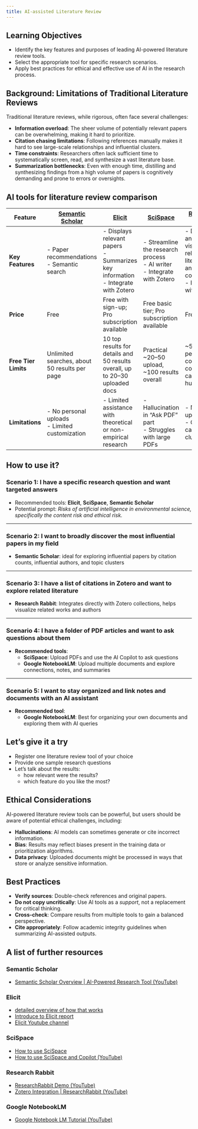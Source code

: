 ```yaml
---
title: AI-assisted Literature Review
---
```


:::{.callout-tip}
## Learning Objectives

- Identify the key features and purposes of leading AI-powered literature review tools.
- Select the appropriate tool for specific research scenarios.
- Apply best practices for ethical and effective use of AI in the research process.
:::

## Background: Limitations of Traditional Literature Reviews

Traditional literature reviews, while rigorous, often face several challenges:

- **Information overload**: The sheer volume of potentially relevant papers can be overwhelming, making it hard to prioritize.  
- **Citation chasing limitations**: Following references manually makes it hard to see large-scale relationships and influential clusters.  
- **Time constraints**: Researchers often lack sufficient time to systematically screen, read, and synthesize a vast literature base.  
- **Summarization bottlenecks**: Even with enough time, distilling and synthesizing findings from a high volume of papers is cognitively demanding and prone to errors or oversights.


## AI tools for literature review comparison
::: {.table-sm style="font-size: 0.75em;"}

| **Feature** | **[Semantic Scholar](https://www.semanticscholar.org/)** | **[Elicit](https://elicit.com/)** | **[SciSpace](https://typeset.io/)** | **[Research Rabbit](https://www.researchrabbit.ai/)** | **[Google NotebookLM](https://notebooklm.google/)** |
|------------|--------------|----------------|--------------|-----------------|---------------|
| **Key Features** | - Paper recommendations  <br> - Semantic search | - Displays relevant papers  <br> - Summarizes key information <br> - Integrate with Zotero| - Streamline the research process  <br> - AI writer <br> - Integrate with Zotero| - Discovers and visualizes relevant literature and author connections <br> - Integrate with Zotero | - Summarizes and organizes notes, videos, PDFs, and other documents |
| **Price** | Free | Free with sign-up; Pro subscription available | Free basic tier; Pro subscription available | Free | Free, and plus (paid version) |
| **Free Tier Limits** | Unlimited searches, about 50 results per page | 10 top results for details and 50 results overall, up to 20–30 uploaded docs | Practical ~20–50 upload, ~100 results overall | ~50 results per collection, collections can grow to hundreds | Up to 20–30 personal documents per notebook |
| **Limitations** | - No personal uploads  <br> - Limited customization | - Limited assistance with theoretical or non-empirical research | - Hallucination in "Ask PDF" part  <br> - Struggles with large PDFs | - No PDF uploads  <br> - Graphs can be cluttered | - No external literature search  <br> - Early stage beta |
:::
## How to use it?

### Scenario 1: I have a specific research question and want targeted answers

  - Recommended tools: **Elicit**, **SciSpace**, **Semantic Scholar**
  - Potential prompt: *Risks of artificial intelligence in environmental science, specifically the content risk and ethical risk. *

---

### Scenario 2: I want to broadly discover the most influential papers in my field

  - **Semantic Scholar**: ideal for exploring influential papers by citation counts, influential authors, and topic clusters  

---

### Scenario 3: I have a list of citations in Zotero and want to explore related literature

  - **Research Rabbit**: Integrates directly with Zotero collections, helps visualize related works and authors  

---

### Scenario 4: I have a folder of PDF articles and want to ask questions about them

- **Recommended tools**:  
  - **SciSpace**: Upload PDFs and use the AI Copilot to ask questions  
  - **Google NotebookLM**: Upload multiple documents and explore connections, notes, and summaries  

---

### Scenario 5: I want to stay organized and link notes and documents with an AI assistant

- **Recommended tool**:  
  - **Google NotebookLM**: Best for organizing your own documents and exploring them with AI queries  



::: {.callout-exercise}
## Let's give it a try

 - Register one literature review tool of your choice
 - Provide one sample research questions
 - Let's talk about the results:
   - how relevant were the results?
   - which feature do you like the most? 
:::


::: {.callout-warning}
## Ethical Considerations

AI-powered literature review tools can be powerful, but users should be aware of potential ethical challenges, including:

- **Hallucinations**: AI models can sometimes generate or cite incorrect information.
- **Bias**: Results may reflect biases present in the training data or prioritization algorithms.
- **Data privacy**: Uploaded documents might be processed in ways that store or analyze sensitive information.
:::

::: {.callout-note}
## Best Practices

- **Verify sources**: Double-check references and original papers.
- **Do not copy uncritically**: Use AI tools as a *support*, not a replacement for critical thinking.
- **Cross-check**: Compare results from multiple tools to gain a balanced perspective.
- **Cite appropriately**: Follow academic integrity guidelines when summarizing AI-assisted outputs.
:::

## A list of further resources

### Semantic Scholar

- [Semantic Scholar Overview | AI-Powered Research Tool (YouTube)](https://www.youtube.com/watch?v=U25ZhuokyG4)


### Elicit

- [detailed overview of how that works](https://blog.elicit.com/systematic-review/)
- [Introduce to Elicit report](https://blog.elicit.com/introducing-elicit-reports/)
- [Elicit Youtube channel](https://www.youtube.com/@elicit-research)


### SciSpace

- [How to use SciSpace ](https://www.youtube.com/@scispace_)
- [How to use SciSpace and Copilot (YouTube)](https://www.youtube.com/watch?v=TV1tfPzQGfU)


### Research Rabbit

- [ResearchRabbit Demo (YouTube)](https://www.youtube.com/watch?v=16eOHCbi9fI&t=112s)
- [Zotero Integration | ResearchRabbit (YouTube)](https://www.youtube.com/watch?v=eM7h4lol2lY&t=67s)

### Google NotebookLM

- [Google Notebook LM Tutorial (YouTube)](https://www.youtube.com/watch?v=UG0DP6nVnrc)

